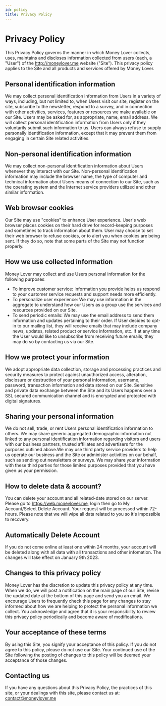 ```yaml
---
id: policy
title: Privacy Policy
---
```


# Privacy Policy

This Privacy Policy governs the manner in which Money Lover collects, uses, maintains and discloses information collected from users (each, a "User") of the http://moneylover.me website ("Site"). This privacy policy applies to the Site and all products and services offered by Money Lover.

## Personal identification information

We may collect personal identification information from Users in a variety of ways, including, but not limited to, when Users visit our site, register on the site, subscribe to the newsletter, respond to a survey, and in connection with other activities, services, features or resources we make available on our Site. Users may be asked for, as appropriate, name, email address. We will collect personal identification information from Users only if they voluntarily submit such information to us. Users can always refuse to supply personally identification information, except that it may prevent them from engaging in certain Site related activities.

## Non-personal identification information

We may collect non-personal identification information about Users whenever they interact with our Site. Non-personal identification information may include the browser name, the type of computer and technical information about Users means of connection to our Site, such as the operating system and the Internet service providers utilized and other similar information.

## Web browser cookies

Our Site may use "cookies" to enhance User experience. User's web browser places cookies on their hard drive for record-keeping purposes and sometimes to track information about them. User may choose to set their web browser to refuse cookies, or to alert you when cookies are being sent. If they do so, note that some parts of the Site may not function properly.

## How we use collected information

Money Lover may collect and use Users personal information for the following purposes:

- To improve customer service:
  Information you provide helps us respond to your customer service requests and support needs more efficiently.
- To personalize user experience:
  We may use information in the aggregate to understand how our Users as a group use the services and resources provided on our Site.
- To send periodic emails:
  We may use the email address to send them information and updates pertaining to their order. If User decides to opt-in to our mailing list, they will receive emails that may include company news, updates, related product or service information, etc. If at any time the User would like to unsubscribe from receiving future emails, they may do so by contacting us via our Site.

## How we protect your information

We adopt appropriate data collection, storage and processing practices and security measures to protect against unauthorized access, alteration, disclosure or destruction of your personal information, username, password, transaction information and data stored on our Site. Sensitive and private data exchange between the Site and its Users happens over a SSL secured communication channel and is encrypted and protected with digital signatures.

## Sharing your personal information

We do not sell, trade, or rent Users personal identification information to others. We may share generic aggregated demographic information not linked to any personal identification information regarding visitors and users with our business partners, trusted affiliates and advertisers for the purposes outlined above.We may use third party service providers to help us operate our business and the Site or administer activities on our behalf, such as sending out newsletters or surveys. We may share your information with these third parties for those limited purposes provided that you have given us your permission.

## How to delete data & account?

You can delete your account and all related-date stored on our server. Please go to https://web.moneylover.me, login then go to My Account/Select Delete Account.
Your request will be processed within 72-hours. Please note that we will wipe all data related to you so it's impossible to recovery.

## Automatically Delete Account

If you do not come online at least one within 24 months, your account will be deleted along with all data with all transactions and other infomation.
The changes will take effect on January 9th 2023.

## Changes to this privacy policy

Money Lover has the discretion to update this privacy policy at any time. When we do, we will post a notification on the main page of our Site, revise the updated date at the bottom of this page and send you an email. We encourage Users to frequently check this page for any changes to stay informed about how we are helping to protect the personal information we collect. You acknowledge and agree that it is your responsibility to review this privacy policy periodically and become aware of modifications.

## Your acceptance of these terms

By using this Site, you signify your acceptance of this policy. If you do not agree to this policy, please do not use our Site. Your continued use of the Site following the posting of changes to this policy will be deemed your acceptance of those changes.

## Contacting us

If you have any questions about this Privacy Policy, the practices of this site, or your dealings with this site, please contact us at:
contact@moneylover.me

